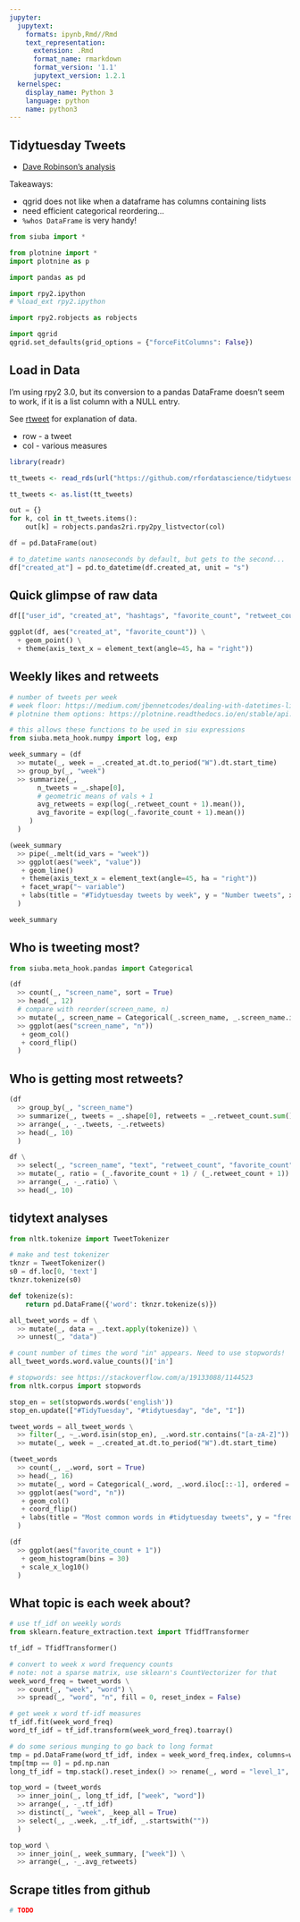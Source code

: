 ```yaml
---
jupyter:
  jupytext:
    formats: ipynb,Rmd//Rmd
    text_representation:
      extension: .Rmd
      format_name: rmarkdown
      format_version: '1.1'
      jupytext_version: 1.2.1
  kernelspec:
    display_name: Python 3
    language: python
    name: python3
---
```


## Tidytuesday Tweets

* [Dave Robinson's analysis](https://github.com/dgrtwo/data-screencasts/blob/master/tidytuesday-tweets.Rmd)

Takeaways:

* qgrid does not like when a dataframe has columns containing lists
* need efficient categorical reordering...
* `%whos DataFrame` is very handy!

```python
from siuba import *

from plotnine import *
import plotnine as p

import pandas as pd

import rpy2.ipython
# %load_ext rpy2.ipython

import rpy2.robjects as robjects

import qgrid
qgrid.set_defaults(grid_options = {"forceFitColumns": False})
```

## Load in Data

I'm using rpy2 3.0, but its conversion to a pandas DataFrame doesn't seem to work, if
it is a list column with a NULL entry.

See [rtweet](https://rtweet.info/) for explanation of data.

* row - a tweet
* col - various measures

```r
library(readr)

tt_tweets <- read_rds(url("https://github.com/rfordatascience/tidytuesday/blob/master/data/2019/2019-01-01/tidytuesday_tweets.rds?raw=true"))

tt_tweets <- as.list(tt_tweets)
```

```python
out = {}
for k, col in tt_tweets.items():
    out[k] = robjects.pandas2ri.rpy2py_listvector(col)

df = pd.DataFrame(out)

# to_datetime wants nanoseconds by default, but gets to the second...
df["created_at"] = pd.to_datetime(df.created_at, unit = "s")
```

## Quick glimpse of raw data

```python
df[["user_id", "created_at", "hashtags", "favorite_count", "retweet_count"]].head()
```

```python
ggplot(df, aes("created_at", "favorite_count")) \
  + geom_point() \
  + theme(axis_text_x = element_text(angle=45, ha = "right"))
```

## Weekly likes and retweets

```python
# number of tweets per week
# week floor: https://medium.com/jbennetcodes/dealing-with-datetimes-like-a-pro-in-pandas-b80d3d808a7f
# plotnine them options: https://plotnine.readthedocs.io/en/stable/api.html#themeables

# this allows these functions to be used in siu expressions
from siuba.meta_hook.numpy import log, exp

week_summary = (df
  >> mutate(_, week = _.created_at.dt.to_period("W").dt.start_time)
  >> group_by(_, "week")
  >> summarize(_,
       n_tweets = _.shape[0],
       # geometric means of vals + 1
       avg_retweets = exp(log(_.retweet_count + 1).mean()),
       avg_favorite = exp(log(_.favorite_count + 1).mean())
     )
  )

(week_summary
  >> pipe(_.melt(id_vars = "week"))
  >> ggplot(aes("week", "value"))
   + geom_line()
   + theme(axis_text_x = element_text(angle=45, ha = "right"))
   + facet_wrap("~ variable")
   + labs(title = "#Tidytuesday tweets by week", y = "Number tweets", x = "Week")
  )

```

```python
week_summary
```

## Who is tweeting most?

```python
from siuba.meta_hook.pandas import Categorical

(df
  >> count(_, "screen_name", sort = True)
  >> head(_, 12)
  # compare with reorder(screen_name, n)
  >> mutate(_, screen_name = Categorical(_.screen_name, _.screen_name.iloc[::-1], ordered = True))
  >> ggplot(aes("screen_name", "n"))
   + geom_col()
   + coord_flip()
  )
```

## Who is getting most retweets?

```python
(df
  >> group_by(_, "screen_name") 
  >> summarize(_, tweets = _.shape[0], retweets = _.retweet_count.sum())
  >> arrange(_, -_.tweets, -_.retweets)
  >> head(_, 10)
  )
```

```python
df \
  >> select(_, "screen_name", "text", "retweet_count", "favorite_count") \
  >> mutate(_, ratio = (_.favorite_count + 1) / (_.retweet_count + 1)) \
  >> arrange(_, -_.ratio) \
  >> head(_, 10)
```

## tidytext analyses

```python
from nltk.tokenize import TweetTokenizer

# make and test tokenizer
tknzr = TweetTokenizer()
s0 = df.loc[0, 'text']
tknzr.tokenize(s0)

def tokenize(s):
    return pd.DataFrame({'word': tknzr.tokenize(s)})

all_tweet_words = df \
  >> mutate(_, data = _.text.apply(tokenize)) \
  >> unnest(_, "data")

# count number of times the word "in" appears. Need to use stopwords!
all_tweet_words.word.value_counts()['in']
```

```python
# stopwords: see https://stackoverflow.com/a/19133088/1144523
from nltk.corpus import stopwords

stop_en = set(stopwords.words('english'))
stop_en.update(["#TidyTuesday", "#tidytuesday", "de", "I"])

tweet_words = all_tweet_words \
  >> filter(_, ~_.word.isin(stop_en), _.word.str.contains("[a-zA-Z]")) \
  >> mutate(_, week = _.created_at.dt.to_period("W").dt.start_time)

(tweet_words
  >> count(_, _.word, sort = True)
  >> head(_, 16)
  >> mutate(_, word = Categorical(_.word, _.word.iloc[::-1], ordered = True))
  >> ggplot(aes("word", "n"))
   + geom_col()
   + coord_flip()
   + labs(title = "Most common words in #tidytuesday tweets", y = "frequency")
  )
```

```python
(df
  >> ggplot(aes("favorite_count + 1"))
   + geom_histogram(bins = 30)
   + scale_x_log10()
  )
```

## What topic is each week about?

```python
# use tf_idf on weekly words
from sklearn.feature_extraction.text import TfidfTransformer

tf_idf = TfidfTransformer()

# convert to week x word frequency counts
# note: not a sparse matrix, use sklearn's CountVectorizer for that
week_word_freq = tweet_words \
  >> count(_, "week", "word") \
  >> spread(_, "word", "n", fill = 0, reset_index = False)

# get week x word tf-idf measures
tf_idf.fit(week_word_freq)
word_tf_idf = tf_idf.transform(week_word_freq).toarray()

# do some serious munging to go back to long format
tmp = pd.DataFrame(word_tf_idf, index = week_word_freq.index, columns=week_word_freq.columns)
tmp[tmp == 0] = pd.np.nan
long_tf_idf = tmp.stack().reset_index() >> rename(_, word = "level_1", tf_idf = 0)

top_word = (tweet_words
  >> inner_join(_, long_tf_idf, ["week", "word"])
  >> arrange(_, -_.tf_idf)
  >> distinct(_, "week", _keep_all = True)
  >> select(_, _.week, _.tf_idf, _.startswith(""))
  )


```

```python
top_word \
  >> inner_join(_, week_summary, ["week"]) \
  >> arrange(_, -_.avg_retweets)
```

## Scrape titles from github

```python
# TODO
```
